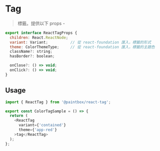 
<Meta title="React/Display/Tag/Doc" />

# Tag

> 標籤。提供以下 props -

```javascript
export interface ReactTagProps {
  children: React.ReactNode;
  variant: Variant;          // 從 react-foundation 匯入，標籤的形式
  theme: ColorThemeType;     // 從 react-foundation 匯入，標籤的主題色
  className?: string;
  hasBorder?: boolean;

  onClose?: () => void;
  onClick?: () => void;
}
```

## Usage

```javascript
import { ReactTag } from '@paintbox/react-tag';

export const ColorTagSample = () => {
  return (
    <ReactTag
      variant={'contained'}
      theme={'app-red'}
    >tag</ReactTag>
  );
};
```